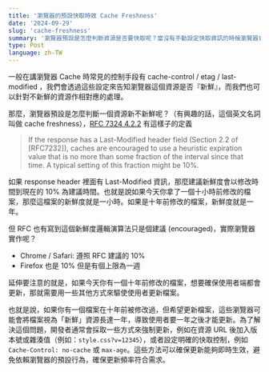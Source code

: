 ```yaml
---
title: '瀏覽器的預設快取時效 Cache Freshness'
date: '2024-09-29'
slug: 'cache-freshness'
summary: '瀏覽器預設是怎麼判斷資源是否要快取呢？當沒有手動設定快取資訊的時候瀏覽器會怎麼處理我們的資源？'
type: Post
language: zh-TW
---
```


一般在講瀏覽器 Cache 時常見的控制手段有 cache-control / etag / last-modified ，我們會透過這些設定來告知瀏覽器這個資源是否『新鮮』，而我們也可以針對不新鮮的資源作相對應的處理。



那麼，瀏覽器預設是怎麼判斷一個資源新不新鮮呢？（有興趣的話，這個英文名詞叫做 cache freshness），[RFC 7324 4.2.2](https://datatracker.ietf.org/doc/html/rfc7234#section-4.2.2) 有這樣子的定義



> If the response has a Last-Modified header field (Section 2.2 of \[RFC7232\]), caches are encouraged to use a heuristic expiration value that is no more than some fraction of the interval since that time. A typical setting of this fraction might be 10%.



如果 response header 裡面有 Last-Modified 資訊，那麼建議新鮮度會以修改時間到現在的 10% 為建議時間。也就是說如果今天你拿了一個十小時前修改的檔案，那麼這檔案的新鮮度就是一小時。如果是十年前修改的檔案，新鮮度就是一年。



但 RFC 也有寫到這個新鮮度邏輯演算法只是個建議 (encouraged)，實際瀏覽器實作呢？

- Chrome / Safari: 遵照 RFC 建議的 10%
- Firefox 也是 10% 但是有個上限為一週



延伸要注意的就是，如果今天你有一個十年前修改的檔案，想要確保使用者端都會更新，那就需要用一些其他方式來驅使使用者更新檔案。

也就是說，如果你有一個檔案在十年前被修改過，但希望更新檔案，這些瀏覽器可能會將檔案視為「新鮮」資源長達一年，導致使用者要一年之後才能更新。為了解決這個問題，開發者通常會採取一些方式來強制更新，例如在資源 URL 後加入版本號或雜湊值（例如：`style.css?v=12345`），或者設定明確的快取控制，例如 `Cache-Control: no-cache` 或 `max-age`。這些方法可以確保更新能夠即時生效，避免依賴瀏覽器的預設行為，確保更新頻率符合需求。
